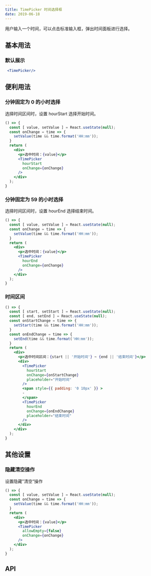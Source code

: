 ```yaml
---
title: TimePicker 时间选择框
date: 2019-06-18
---
```

用户输入一个时间，可以点击标准输入框，弹出时间面板进行选择。

## 基本用法
### 默认展示
```jsx
 <TimePicker/>
```

## 便利用法

### 分钟固定为 0 的小时选择
选择时间区间时，设置 hourStart 选择开始时间。
```jsx
() => {
  const [ value, setValue ] = React.useState(null);
  const onChange = time => {
    setValue(time && time.format('HH:mm'));
  }
  return (
    <div>
      <p>选中时间：{value}</p>
      <TimePicker
        hourStart
        onChange={onChange}
      />
    </div>
  );
}
```

### 分钟固定为 59 的小时选择
选择时间区间时，设置 hourEnd 选择结束时间。
```jsx
() => {
  const [ value, setValue ] = React.useState(null);
  const onChange = time => {
    setValue(time && time.format('HH:mm'));
  }
  return (
    <div>
      <p>选中时间：{value}</p>
      <TimePicker
        hourEnd
        onChange={onChange}
      />
    </div>
  );
}
```

### 时间区间
```jsx
() => {
  const [ start, setStart ] = React.useState(null);
  const [ end, setEnd ] = React.useState(null);
  const onStartChange = time => {
    setStart(time && time.format('HH:mm'));
  }
  const onEndChange = time => {
    setEnd(time && time.format('HH:mm'));
  }
  return (
    <div>
      <p>选中时间区间：{start || '开始时间'} ~ {end || '结束时间'}</p>
      <div>
        <TimePicker
          hourStart
          onChange={onStartChange}
          placeholder="开始时间"
        />
        <span style={{ padding: '0 10px' }} >
        -
        </span>
        <TimePicker
          hourEnd
          onChange={onEndChange}
          placeholder="结束时间"
        />
      </div>
    </div>
  );
}
```

## 其他设置
### 隐藏清空操作
设置隐藏”清空“操作
```jsx
() => {
  const [ value, setValue ] = React.useState(null);
  const onChange = time => {
    setValue(time && time.format('HH:mm'));
  }
  return (
    <div>
      <p>选中时间：{value}</p>
      <TimePicker
        allowEmpty={false}
        onChange={onChange}
      />
    </div>
  );
}
```


## API
